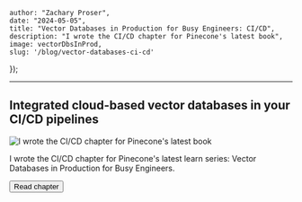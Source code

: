 




    author: "Zachary Proser", 
    date: "2024-05-05",
    title: "Vector Databases in Production for Busy Engineers: CI/CD",
    description: "I wrote the CI/CD chapter for Pinecone's latest book",
    image: vectorDbsInProd,
    slug: '/blog/vector-databases-ci-cd'
});


--- 

## Integrated cloud-based vector databases in your CI/CD pipelines 

<Image src={metadata.image} alt="I wrote the CI/CD chapter for Pinecone's latest book" />

I wrote the CI/CD chapter for Pinecone's latest learn series: Vector Databases in Production for Busy Engineers.

<Button href={href} variant="solid" color="blue">Read chapter</Button>
